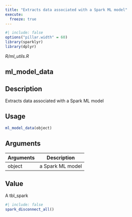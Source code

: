 ```yaml
---
title: "Extracts data associated with a Spark ML model"
execute:
  freeze: true
---
```


```r
#| include: false
options("pillar.width" = 60)
library(sparklyr) 
library(dplyr)
```

*R/ml_utils.R*

## ml_model_data

## Description
Extracts data associated with a Spark ML model 


## Usage
```r
ml_model_data(object) 
```

## Arguments
|Arguments|Description|
|---|---|
| object | a Spark ML model |



## Value
A tbl_spark 





```r
#| include: false
spark_disconnect_all()
```
